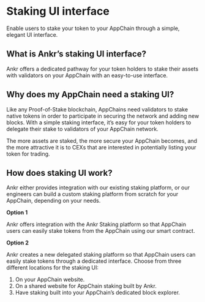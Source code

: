 # Staking UI interface
Enable users to stake your token to your AppChain through a simple, elegant UI interface.

## What is Ankr’s staking UI interface?
Ankr offers a dedicated pathway for your token holders to stake their assets with validators on your AppChain with an easy-to-use interface.

## Why does my AppChain need a staking UI?
Like any Proof-of-Stake blockchain, AppChains need validators to stake native tokens in order to participate in securing the network and adding new blocks. 
With a simple staking interface, it’s easy for your token holders to delegate their stake to validators of your AppChain network.

The more assets are staked, the more secure your AppChain becomes, and the more attractive it is to CEXs that are interested in potentially listing your token for trading.

## How does staking UI work?
Ankr either provides integration with our existing staking platform, or our engineers can build a custom staking platform from scratch for your AppChain, depending on your needs.

**Option 1**

Ankr offers integration with the Ankr Staking platform so that AppChain users can easily stake tokens from the AppChain using our smart contract.

**Option 2**

Ankr creates a new delegated staking platform so that AppChain users can easily stake tokens through a dedicated interface.
Choose from three different locations for the staking UI:
1. On your AppChain website.
2. On a shared website for AppChain staking built by Ankr.
3. Have staking built into your AppChain’s dedicated block explorer.
